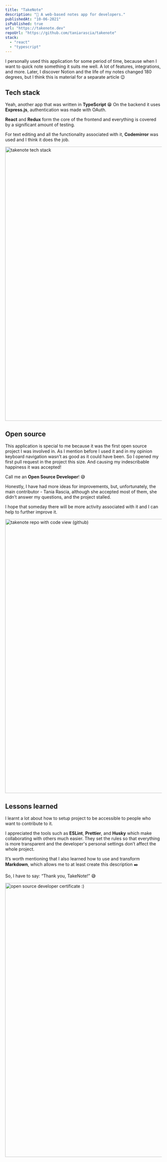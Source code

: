 ```yaml
---
title: "TakeNote"
description: "📝 A web-based notes app for developers."
publishedAt: "10-06-2021"
isPublished: true
url: "https://takenote.dev"
repoUrl: "https://github.com/taniarascia/takenote"
stack:
  - "react"
  - "typescript"
---
```


<div id="introduction">
  I personally used this application for some period of time, because when I want to quick note something it suits me
  well. A lot of features, integrations, and more. Later, I discover <Link href="https://notion.so">Notion</Link> and
  the life of my notes changed 180 degrees, but I think this is material for a separate article 😉
</div>

## Tech stack

Yeah, another app that was written in **TypeScript** 😁 On the backend it uses **Express.js**, authentication was made with OAuth.

**React** and **Redux** form the core of the frontend and everything is covered by a significant amount of testing.

For text editing and all the functionality associated with it, **Codemirror** was used and I think it does the job.

<Image src="/img/projects/takenote/stack.png" alt="takenote tech stack" width="1200" height="880" />

## Open source

This application is special to me because it was the first open source project I was involved in. As I mention before I used it and in my opinion keyboard navigation wasn’t as good as it could have been. So I opened my first <Link href="https://github.com/taniarascia/takenote/pull/509">pull request</Link> in the project this size. And causing my indescribable happiness it was accepted!

Call me an **Open Source Developer**! 😅

Honestly, I have had more ideas for improvements, but, unfortunately, the main contributor - <Link href="https://github.com/taniarascia">Tania Rascia</Link>, although she accepted most of them, she didn’t answer my questions, and the project stalled.

I hope that someday there will be more activity associated with it and I can help to further improve it.

<Image src="/img/projects/takenote/repo.png" alt="takenote repo with code view (github)" width="1200" height="880" />

## Lessons learned

I learnt a lot about how to setup project to be accessible to people who want to contribute to it.

I appreciated the tools such as **ESLint**, **Prettier**, and **Husky** which make collaborating with others much easier. They set the rules so that everything is more transparent and the developer's personal settings don’t affect the whole project.

It’s worth mentioning that I also learned how to use and transform **Markdown**, which allows me to at least create this description ✒️

So, I have to say: “Thank you, TakeNote!” 😅

<Image
  src="/img/projects/takenote/certificate.png"
  alt="open source developer certificate :)"
  width="1200"
  height="880"
/>
